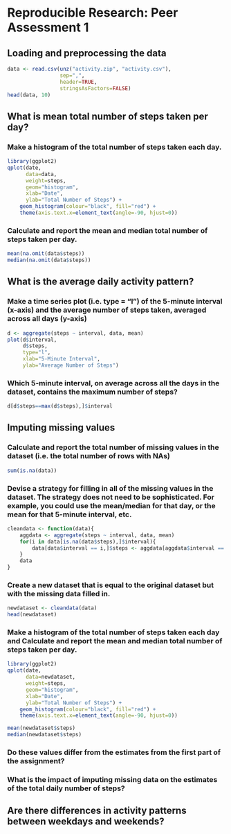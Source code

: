 # Reproducible Research: Peer Assessment 1


## Loading and preprocessing the data

```r
data <- read.csv(unz("activity.zip", "activity.csv"),
                 sep=",",
                 header=TRUE,
                 stringsAsFactors=FALSE)
head(data, 10)
```

## What is mean total number of steps taken per day?

### Make a histogram of the total number of steps taken each day.

```r
library(ggplot2)
qplot(date, 
      data=data, 
      weight=steps, 
      geom="histogram", 
      xlab="Date", 
      ylab="Total Number of Steps") + 
    geom_histogram(colour="black", fill="red") + 
    theme(axis.text.x=element_text(angle=-90, hjust=0))
```

### Calculate and report the mean and median total number of steps taken per day.

```r
mean(na.omit(data$steps))
median(na.omit(data$steps))
```

## What is the average daily activity pattern?

### Make a time series plot (i.e. type = "l") of the 5-minute interval (x-axis) and the average number of steps taken, averaged across all days (y-axis)

```r
d <- aggregate(steps ~ interval, data, mean)
plot(d$interval, 
     d$steps, 
     type="l",
     xlab="5-Minute Interval",
     ylab="Average Number of Steps")
```

### Which 5-minute interval, on average across all the days in the dataset, contains the maximum number of steps?

```r
d[d$steps==max(d$steps),]$interval
```

## Imputing missing values

### Calculate and report the total number of missing values in the dataset (i.e. the total number of rows with NAs)

```r
sum(is.na(data))
```

### Devise a strategy for filling in all of the missing values in the dataset. The strategy does not need to be sophisticated. For example, you could use the mean/median for that day, or the mean for that 5-minute interval, etc.

```r
cleandata <- function(data){
    aggdata <- aggregate(steps ~ interval, data, mean)
    for(i in data[is.na(data$steps),]$interval){
        data[data$interval == i,]$steps <- aggdata[aggdata$interval == i,]$steps
    }
    data
}
```

### Create a new dataset that is equal to the original dataset but with the missing data filled in.

```r
newdataset <- cleandata(data)
head(newdataset)
```

### Make a histogram of the total number of steps taken each day and Calculate and report the mean and median total number of steps taken per day. 

```r
library(ggplot2)
qplot(date, 
      data=newdataset, 
      weight=steps, 
      geom="histogram", 
      xlab="Date", 
      ylab="Total Number of Steps") + 
    geom_histogram(colour="black", fill="red") + 
    theme(axis.text.x=element_text(angle=-90, hjust=0))

mean(newdataset$steps)
median(newdataset$steps)
```

### Do these values differ from the estimates from the first part of the assignment? 

### What is the impact of imputing missing data on the estimates of the total daily number of steps?


## Are there differences in activity patterns between weekdays and weekends?

